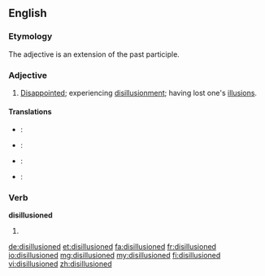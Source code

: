 ==English==

===Etymology===
The adjective is an extension of the past participle.

===Adjective===
{{en-adj}}

# [[disappointed|Disappointed]]; experiencing [[disillusionment]]; having lost one's [[illusion]]s.

====Translations====
{{trans-top|Experiencing disillusionment}}
* {{ttbc|cs}}: {{t-|cs|rozčarovaný}}
* {{ttbc|eo}}: {{t-|eo|seniluziigata|xs=Esperanto}}
{{trans-mid}}
* {{ttbc|pt}}: {{t+|pt|desiludido}}
* {{ttbc|es}}: {{t|es|desilusionado}}
{{trans-bottom}}

===Verb===
'''disillusioned'''

# {{past of|disillusion}}

[[de:disillusioned]]
[[et:disillusioned]]
[[fa:disillusioned]]
[[fr:disillusioned]]
[[io:disillusioned]]
[[mg:disillusioned]]
[[my:disillusioned]]
[[fi:disillusioned]]
[[vi:disillusioned]]
[[zh:disillusioned]]